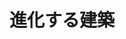 ﻿---
title: "進化する建築"
category: "環境・社会理工学院"
vol: "35"
interviewee: "青木 義次 "
url: ""
tags: []
pdf: "35-2.pdf"
career: ""
preface: "建築の計画を立てる考え方を調べるために使う、スキーマグラマーという建築の規則性について研究している。"
---
